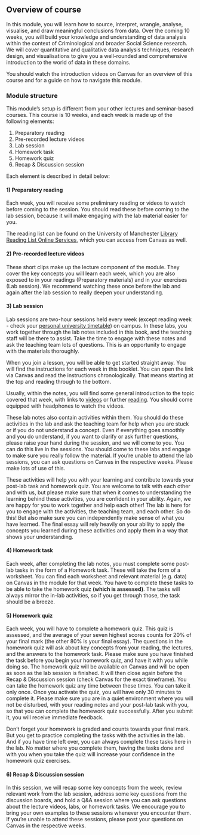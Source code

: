 ## Overview of course {-}

In this module, you will learn how to source, interpret, wrangle, analyse, visualise, and draw meaningful conclusions from data. Over the coming 10 weeks, you will build your knowledge and understanding of data analysis within the context of Criminological and broader Social Science research. We will cover quantitative and qualitative data analysis techniques, research design, and visualisations to give you a well-rounded and comprehensive introduction to the world of data in these domains. 

You should watch the introduction videos on Canvas for an overview of this course and for a guide on how to navigate this module. 

### Module structure {-}

This module's setup is different from your other lectures and seminar-based courses. This course is 10 weeks, and each week is made up of the following elements: 

1) Preparatory reading
2) Pre-recorded lecture videos
3) Lab session
4) Homework task
5) Homework quiz
6) Recap & Discussion session

Each element is described in detail below:

#### 1) Preparatory reading {-}

Each week, you will receive some preliminary reading or videos to watch before coming to the session. You should read these before coming to the lab session, because it will make engaging with the lab material easier for you.

The reading list can be found on the University of Manchester [Library Reading List  Online Services](https://www.library.manchester.ac.uk/services/teaching-services/reading-lists/), which you can access from Canvas as well.

#### 2) Pre-recorded lecture videos {-}

These short clips make up the lecture component of the module. They cover the key concepts you will learn each week, which you are also exposed to in your readings (Preparatory materials) and in your exercises (Lab session). We recommend watching these once before the lab and again after the lab session to really deepen your understanding. 

#### 3) Lab session {-}

Lab sessions are two-hour sessions held every week (except reading week - check your [personal university timetable](https://timetables.manchester.ac.uk/)) on campus. In these labs, you work together through the lab notes included in this book, and the teaching staff will be there to assist. Take the time to engage with these notes and ask the teaching team lots of questions. This is an opportunity to engage with the materials thoroughly. 

When you join a lesson, you will be able to get started straight away. You will find the instructions for each week in this booklet. You can open the link via Canvas and read the instructions chronologically. That means starting at the top and reading through to the bottom. 

Usually, within the notes, you will find some general introduction to the topic covered that week, with links to [videos](http://www.gapminder.org/videos/the-joy-of-stats/) or further [reading](http://flowingdata.com/2015/10/26/top-brewery-road-trip-routed-algorithmically/). You should come equipped with headphones to watch the videos. 

These lab notes also contain activities within them. You should do these activities in the lab and ask the teaching team for help when you are stuck or if you do not understand a concept. Even if everything goes smoothly and you do understand, if you want to clarify or ask further questions, please raise your hand during the session, and we will come to you. You can do this live in the sessions. You should come to these labs and engage to make sure you really follow the material. If you're unable to attend the lab sessions, you can ask questions on Canvas in the respective weeks. Please make lots of use of this. 

These activities will help you with your learning and contribute towards your post-lab task and homework quiz. You are welcome to talk with each other and with us, but please make sure that when it comes to understanding the learning behind these activities, you are confident in your ability. Again, we are happy for you to work together and help each other! The lab is here for you to engage with the activities, the teaching team, and each other. So do this! But also make sure you can independently make sense of what you have learned. The final essay will rely heavily on your ability to apply the concepts you learned during these activities and apply them in a way that shows your understanding.

#### 4) Homework task {-}

Each week, after completing the lab notes, you must complete some post-lab tasks in the form of a Homework task. These will take the form of a worksheet. You can find each worksheet and relevant material (e.g. data) on Canvas in the module for that week. You have to complete these tasks to be able to take the homework quiz **(which is assessed)**. The tasks will always mirror the in-lab activities, so if you get through those, the task should be a breeze. 

#### 5) Homework quiz {-}

Each week, you will have to complete a homework quiz. This quiz is assessed, and the average of your seven highest scores counts for 20% of your final mark (the other 80% is your final essay). The questions in the homework quiz will ask about key concepts from your reading, the lectures, and the answers to the homework task. Please make sure you have finished the task before you begin your homework quiz, and have it with you while doing so. The homework quiz will be available on Canvas and will be open as soon as the lab session is finished. It will then close again before the Recap & Discussion session (check Canvas for the exact timeframe). You can take the homework quiz any time between these times. You can take it only once. Once you activate the quiz, you will have only 30 minutes to complete it. Please make sure you are in a quiet environment where you will not be disturbed, with your reading notes and your post-lab task with you, so that you can complete the homework quiz successfully. After you submit it, you will receive immediate feedback. 

Don't forget your homework is graded and counts towards your final mark. But you get to practice completing the tasks with the activities in the lab. And if you have time left over, you can always complete these tasks here in the lab. No matter where you complete them, having the tasks done and with you when you take the quiz will increase your confidence in the homework quiz exercises. 


#### 6) Recap & Discussion session {-}

In this session, we will recap some key concepts from the week, review relevant work from the lab session, address some key questions from the discussion boards, and hold a Q&A session where you can ask questions about the lecture videos, labs, or homework tasks. We encourage you to bring your own examples to these sessions whenever you encounter them. If you're unable to attend these sessions, please post your questions on Canvas in the respective weeks. 



